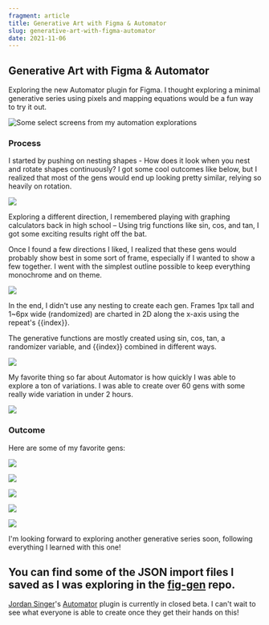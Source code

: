 ```yaml
---
fragment: article
title: Generative Art with Figma & Automator
slug: generative-art-with-figma-automator
date: 2021-11-06
---
```

## Generative Art with Figma & Automator

Exploring the new Automator plugin for Figma. I thought exploring a minimal generative series using pixels and mapping equations would be a fun way to try it out.

![Some select screens from my automation explorations](https://res.cloudinary.com/yaminateo/image/upload/w_1000,ar_16:9,c_fill,g_auto,e_sharpen/v1636435580/project/fig-gen/gen-grid_2x_d5gs3h.png)

### Process

I started by pushing on nesting shapes - How does it look when you nest and rotate shapes continuously? I got some cool outcomes like below, but I realized that most of the gens would end up looking pretty similar, relying so heavily on rotation.

![](https://res.cloudinary.com/yaminateo/image/upload/w_1000,ar_16:9,c_fill,g_auto,e_sharpen/v1636439394/project/fig-gen/radial-gen_sw0piw.png)

Exploring a different direction, I remembered playing with graphing calculators back in high school – Using trig functions like sin, cos, and tan, I got some exciting results right off the bat.

Once I found a few directions I liked, I realized that these gens would probably show best in some sort of frame, especially if I wanted to show a few together. I went with the simplest outline possible to keep everything monochrome and on theme.

![](https://res.cloudinary.com/yaminateo/image/upload/c_scale,w_1024/v1636435580/project/fig-gen/gen-21_2x_ljerb8.png)

In the end, I didn't use any nesting to create each gen. Frames 1px tall and 1~6px wide (randomized) are charted in 2D along the x-axis using the repeat's {{index}}.

The generative functions are mostly created using sin, cos, tan, a randomizer variable, and {{index}} combined in different ways.

![](https://res.cloudinary.com/yaminateo/image/upload/v1636435580/project/fig-gen/automator-steps_gapfqw.png)

My favorite thing so far about Automator is how quickly I was able to explore a ton of variations. I was able to create over 60 gens with some really wide variation in under 2 hours.

![](https://res.cloudinary.com/yaminateo/image/upload/v1636439418/project/fig-gen/gen-range_lhw4bg.png)

### Outcome

Here are some of my favorite gens:

![](https://res.cloudinary.com/yaminateo/image/upload/v1636435580/project/fig-gen/gen-11_2x_rb5ufp.png)

![](https://res.cloudinary.com/yaminateo/image/upload/v1636435580/project/fig-gen/gen-36_2x_orrj6q.png)

![](https://res.cloudinary.com/yaminateo/image/upload/v1636435580/project/fig-gen/gen-76_2x_nxhujm.png)

![](https://res.cloudinary.com/yaminateo/image/upload/v1636435580/project/fig-gen/gen-32_2x_au63qk.png)

![](https://res.cloudinary.com/yaminateo/image/upload/v1636435580/project/fig-gen/gen-21_2x_ljerb8.png)

I'm looking forward to exploring another generative series soon, following everything I learned with this one!

You can find some of the JSON import files I saved as I was exploring in the [fig-gen](https://github.com/iamnbutler/fig-gen) repo.
---

[Jordan Singer](https://twitter.com/jsngr)'s [Automator](https://automator.design/) plugin is currently in closed beta. I can't wait to see what everyone is able to create once they get their hands on this!